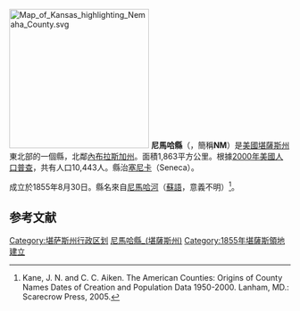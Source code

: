 {{noteTA
|T=zh-hans:尼马哈县 (堪萨斯州);zh-hk:尼馬哈縣 (堪薩斯州);zh-tw:尼馬哈郡 (堪薩斯州);
}}
{{Otheruses|尼馬哈縣|subject=美國堪薩斯州的一個縣|other=同名的縣}}
[[File:Map_of_Kansas_highlighting_Nemaha_County.svg|250px]]
'''尼馬哈縣'''（{{lang-en|Nemaha County}}，簡稱'''NM'''）是[[美國|美國]][[堪薩斯州|堪薩斯州]]東北部的一個縣，北鄰[[內布拉斯加州|內布拉斯加州]]。面積1,863平方公里。根據[[2000年美國人口普查|2000年美國人口普查]]，共有人口10,443人。縣治[[塞尼卡_(堪薩斯州)|塞尼卡]]（Seneca）。

成立於1855年8月30日。縣名來自[[尼馬哈河|尼馬哈河]]（[[蘇語|蘇語]]，意義不明）<ref>Kane, J. N. and C. C. Aiken. The American Counties: Origins of County Names Dates of Creation and Population Data 1950-2000. Lanham, MD.: Scarecrow Press, 2005.</ref>。

==参考文献==
{{reflist}}

{{尼馬哈縣 (堪薩斯州)}}
{{DEFAULTSORT:Nemaha County, Kansas}}
[[Category:堪萨斯州行政区划|Category:堪萨斯州行政区划]]
[[Category:尼馬哈縣_(堪薩斯州)|]]
[[Category:1855年堪薩斯領地建立|Category:1855年堪薩斯領地建立]]
{{Kansas-geo-stub}}